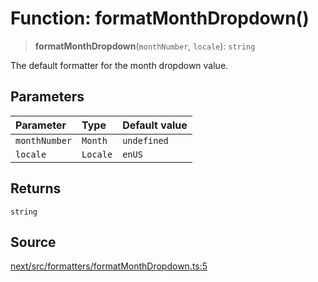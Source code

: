 # Function: formatMonthDropdown()

> **formatMonthDropdown**(`monthNumber`, `locale`): `string`

The default formatter for the month dropdown value.

## Parameters

| Parameter | Type | Default value |
| :------ | :------ | :------ |
| `monthNumber` | `Month` | `undefined` |
| `locale` | `Locale` | `enUS` |

## Returns

`string`

## Source

[next/src/formatters/formatMonthDropdown.ts:5](https://github.com/gpbl/react-day-picker/blob/6515ed496/next/src/formatters/formatMonthDropdown.ts#L5)
